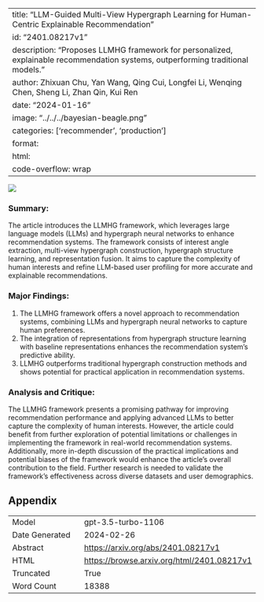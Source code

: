 
---
title: "LLM-Guided Multi-View Hypergraph Learning for Human-Centric Explainable Recommendation"
id: "2401.08217v1"
description: "Proposes LLMHG framework for personalized, explainable recommendation systems, outperforming traditional models."
author: Zhixuan Chu, Yan Wang, Qing Cui, Longfei Li, Wenqing Chen, Sheng Li, Zhan Qin, Kui Ren
date: "2024-01-16"
image: "../../../bayesian-beagle.png"
categories: ['recommender', 'production']
format:
  html:
    code-overflow: wrap
---

![](../../../bayesian-beagle.png)

### Summary:

The article introduces the LLMHG framework, which leverages large language models (LLMs) and hypergraph neural networks to enhance recommendation systems. The framework consists of interest angle extraction, multi-view hypergraph construction, hypergraph structure learning, and representation fusion. It aims to capture the complexity of human interests and refine LLM-based user profiling for more accurate and explainable recommendations.

### Major Findings:
1. The LLMHG framework offers a novel approach to recommendation systems, combining LLMs and hypergraph neural networks to capture human preferences.
2. The integration of representations from hypergraph structure learning with baseline representations enhances the recommendation system's predictive ability.
3. LLMHG outperforms traditional hypergraph construction methods and shows potential for practical application in recommendation systems.

### Analysis and Critique:
The LLMHG framework presents a promising pathway for improving recommendation performance and applying advanced LLMs to better capture the complexity of human interests. However, the article could benefit from further exploration of potential limitations or challenges in implementing the framework in real-world recommendation systems. Additionally, more in-depth discussion of the practical implications and potential biases of the framework would enhance the article's overall contribution to the field. Further research is needed to validate the framework's effectiveness across diverse datasets and user demographics.

## Appendix

|          |          |
|----------|----------|
| Model     | gpt-3.5-turbo-1106       |
| Date Generated     | 2024-02-26       |
| Abstract | [https://arxiv.org/abs/2401.08217v1](https://arxiv.org/abs/2401.08217v1)        |
| HTML     | [https://browse.arxiv.org/html/2401.08217v1](https://browse.arxiv.org/html/2401.08217v1)       |
| Truncated       | True       |
| Word Count       | 18388       |